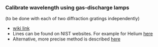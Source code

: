 
### Calibrate wavelength using gas-discharge lamps

(to be done with each of two diffraction gratings independently)

* [wiki link](https://en.wikipedia.org/wiki/Gas-discharge_lamp)
* Lines can be found on NIST websites. For example for Helium [here](https://physics.nist.gov/PhysRefData/Handbook/Tables/heliumtable2.htm)
* Alternative, more precise method is described [here](http://www.americanlaboratory.com/914-Application-Notes/1596-A-High-Precision-Calibration-Method-for-Spectrometers/) 
